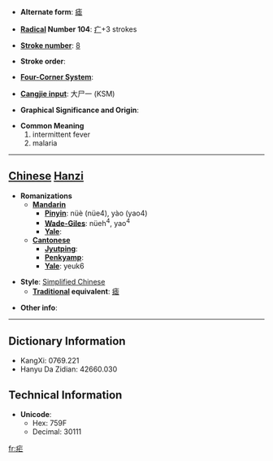 * '''Alternate form''': [[瘧]]

* '''[[Wiktionary:Chinese radical index| Radical]] Number 104''': [[Wiktionary:Chinese radical index 疒|疒]]+3 strokes

* '''[[Wiktionary:Chinese total strokes index|Stroke number]]''': [[Wiktionary:Chinese total strokes index 8|8]]

* '''Stroke order''': 

* '''[[Wiktionary:Chinese four corner index|Four-Corner System]]''': 

* '''[[Wiktionary:Chinese Cangjie index|Cangjie input]]''': 大尸一 (KSM)

* '''Graphical Significance and Origin''': 

* '''Common Meaning'''
*#intermittent fever
*# malaria


----

== [[Chinese]] [[Hanzi]] ==

* '''Romanizations'''
** '''[[Mandarin]]'''
*** '''[[Pinyin]]''': nüè (nüe4), yào (yao4)
*** '''[[Wade-Giles]]''': nüeh<sup>4</sup>, yao<sup>4</sup>
*** '''[[Yale]]''': 
** '''[[Cantonese]]'''
*** '''[[Jyutping]]''':
*** '''[[Penkyamp]]''': 
*** '''[[Yale]]''': yeuk6

* '''Style''': [[Simplified Chinese]] 
** '''[[Traditional Chinese|Traditional]] equivalent''': [[瘧]]

* '''Other info''': 

----

== Dictionary Information ==

* KangXi: 0769.221
* Hanyu Da Zidian: 42660.030

== Technical Information ==

* '''Unicode''':
** Hex: 759F
** Decimal: 30111

[[fr:疟]]
